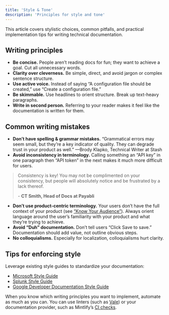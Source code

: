 ```yaml
---
title: 'Style & Tone'
description: 'Principles for style and tone'
---
```


<Tip>
  This article covers stylistic choices, common pitfalls, and practical implementation tips for writing technical documentation. 
</Tip>

## Writing principles

- **Be concise.** People aren’t reading docs for fun; they want to achieve a goal. Cut all unnecessary words.
- **Clarity over cleverness.** Be simple, direct, and avoid jargon or complex sentence structure.
- **Use active voice.** Instead of saying “A configuration file should be created,” use “Create a configuration file.”
- **Be skimmable.** Use headlines to orient structure. Break up text-heavy paragraphs.
- **Write in second person.** Referring to your reader makes it feel like the documentation is written for them.

## Common writing mistakes

- **Don’t have spelling & grammar mistakes.** “Grammatical errors may seem small, but they’re a key indicator of quality. They can degrade trust in your product as well.” —Brody Klapko, Technical Writer at Stash
- **Avoid inconsistency in terminology.** Calling something an “API key” in one paragraph then “API token” in the next makes it much more difficult for users.

> Consistency is key! You may not be complimented on your consistency, but people will absolutely notice and be frustrated by a lack thereof.
> 
> \- **CT Smith, Head of Docs at Payabli**

- **Don’t use product-centric terminology.** Your users don’t have the full context of your product (see [“Know Your Audience”](/know_your_audience)). Always orient language around the user’s familiarity with your product and what they’re trying to achieve.
- **Avoid “Duh” documentation.** Don’t tell users “Click Save to save.” Documentation should add value, not outline obvious steps.
- **No colloquialisms.** Especially for localization, colloquialisms hurt clarity.

## Tips for enforcing style

Leverage existing style guides to standardize your documentation:

- [Microsoft Style Guide](https://learn.microsoft.com/en-us/style-guide/welcome/)
- [Splunk Style Guide](https://docs.splunk.com/Documentation/StyleGuide/current/StyleGuide/Howtouse)
- [Google Developer Documentation Style Guide](https://developers.google.com/style)

When you know which writing principles you want to implement, automate as much as you can. You can use linters (such as [Vale](https://vale.sh)) or your documentation provider, such as Mintlify’s [CI checks](https://mintlify.com/docs/settings/ci).